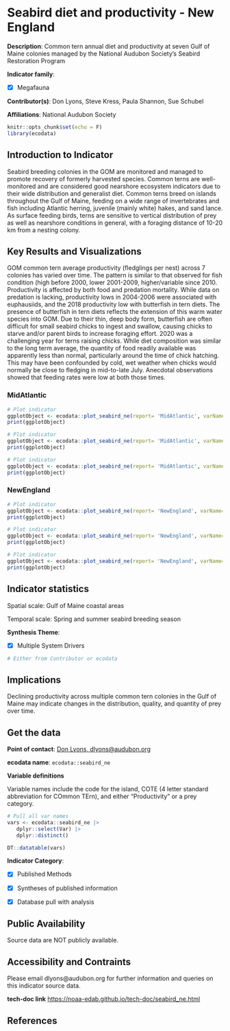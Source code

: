 # Seabird diet and productivity - New England

**Description**: Common tern annual diet and productivity at seven Gulf of Maine colonies managed by the National Audubon Society’s Seabird Restoration Program

**Indicator family**: 

- [X] Megafauna


**Contributor(s)**: Don Lyons, Steve Kress, Paula Shannon, Sue Schubel

**Affiliations**: National Audubon Society

```{r echo=FALSE}
knitr::opts_chunk$set(echo = F)
library(ecodata)
```
## Introduction to Indicator
Seabird breeding colonies in the GOM are monitored and managed to promote recovery of formerly harvested species. Common terns are well-monitored and are considered good nearshore ecosystem indicators due to their wide distribution and generalist diet. Common terns breed on islands throughout the Gulf of Maine, feeding on a wide range of invertebrates and fish including Atlantic herring, juvenile (mainly white) hakes, and sand lance. As surface feeding birds, terns are sensitive to vertical distribution of prey as well as nearshore conditions in general, with a foraging distance of 10-20 km from a nesting colony.

## Key Results and Visualizations
GOM common tern average productivity (fledglings per nest) across 7 colonies has varied over time. The pattern is similar to that observed for fish condition (high before 2000, lower 2001-2009, higher/variable since 2010. Productivity is affected by both food and predation mortality. While data on predation is lacking, productivity lows in 2004-2006 were associated with euphausiids, and the 2018 productivity low with butterfish in tern diets. The presence of butterfish in tern diets reflects the extension of this warm water species into GOM. Due to their thin, deep body form, butterfish are often difficult for small seabird chicks to ingest and swallow, causing chicks to starve and/or parent birds to increase foraging effort. 2020 was a challenging year for terns raising chicks.  While diet composition was similar to the long term average, the quantity of food readily available was apparently less than normal, particularly around the time of chick hatching.  This may have been confounded by cold, wet weather when chicks would normally be close to fledging in mid-to-late July. Anecdotal observations showed that feeding rates were low at both those times.

### MidAtlantic

```{r plot_seabird_neMidAtlanticdiversity}
# Plot indicator
ggplotObject <- ecodata::plot_seabird_ne(report= 'MidAtlantic', varName= 'diversity')
print(ggplotObject)
```

```{r plot_seabird_neMidAtlanticproductivity}
# Plot indicator
ggplotObject <- ecodata::plot_seabird_ne(report= 'MidAtlantic', varName= 'productivity')
print(ggplotObject)
```

```{r plot_seabird_neMidAtlanticprey}
# Plot indicator
ggplotObject <- ecodata::plot_seabird_ne(report= 'MidAtlantic', varName= 'prey')
print(ggplotObject)
```

### NewEngland

```{r plot_seabird_neNewEnglanddiversity}
# Plot indicator
ggplotObject <- ecodata::plot_seabird_ne(report= 'NewEngland', varName= 'diversity')
print(ggplotObject)
```

```{r plot_seabird_neNewEnglandproductivity}
# Plot indicator
ggplotObject <- ecodata::plot_seabird_ne(report= 'NewEngland', varName= 'productivity')
print(ggplotObject)
```

```{r plot_seabird_neNewEnglandprey}
# Plot indicator
ggplotObject <- ecodata::plot_seabird_ne(report= 'NewEngland', varName= 'prey')
print(ggplotObject)
```


## Indicator statistics 
Spatial scale: Gulf of Maine coastal areas

Temporal scale: Spring and summer seabird breeding season

**Synthesis Theme**:

- [X] Multiple System Drivers


```{r autostats_seabird_ne}
# Either from Contributor or ecodata
```

## Implications
Declining productivity across multiple common tern colonies in the Gulf of Maine may indicate changes in the distribution, quality, and quantity of prey over time.

## Get the data

**Point of contact**: [Don Lyons, dlyons@audubon.org](mailto:Don Lyons, dlyons@audubon.org){.email}

**ecodata name**: `ecodata::seabird_ne`

**Variable definitions**

Variable names include the code for the island, COTE (4 letter standard abbreviation for COmmon TErn), and either "Productivity" or a prey category.

```{r vars_seabird_ne}
# Pull all var names
vars <- ecodata::seabird_ne |>
   dplyr::select(Var) |>
   dplyr::distinct()

DT::datatable(vars)
```
**Indicator Category**:

- [X] Published Methods
- [X] Syntheses of published information
- [X] Database pull with analysis


## Public Availability

Source data are NOT publicly available.

## Accessibility and Contraints

Please email dlyons@audubon.org for further information and queries on this indicator source data.

**tech-doc link**
<https://noaa-edab.github.io/tech-doc/seabird_ne.html>

## References

